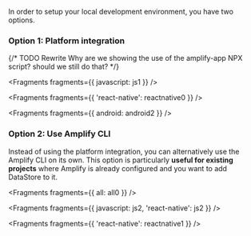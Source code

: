 In order to setup your local development environment, you have two options.

### Option 1: Platform integration

{/* TODO Rewrite Why are we showing the use of the amplify-app NPX script? should we still do that? */}


<Fragments fragments={{ javascript: js1 }} />


<Fragments fragments={{ 'react-native': reactnative0 }} />


<Fragments fragments={{ android: android2 }} />

### Option 2: Use Amplify CLI

Instead of using the platform integration, you can alternatively use the Amplify CLI on its own. This option is particularly **useful for existing projects** where Amplify is already configured and you want to add DataStore to it.


<Fragments fragments={{ all: all0 }} />


<Fragments fragments={{ javascript: js2, 'react-native': js2 }} />


<Fragments fragments={{ 'react-native': reactnative1 }} />
